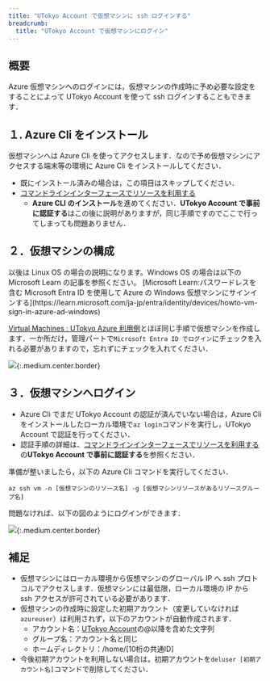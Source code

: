 ```yaml
---
title: "UTokyo Account で仮想マシンに ssh ログインする"
breadcrumb:
  title: "UTokyo Account で仮想マシンにログイン"
---
```


## 概要

Azure 仮想マシンへのログインには，仮想マシンの作成時に予め必要な設定をすることによって UTokyo Account を使って ssh ログインすることもできます．

## １. Azure Cli をインストール

仮想マシンへは Azure Cli を使ってアクセスします．なので予め仮想マシンにアクセスする端末等の環境に Azure Cli をインストールしてください．
- 既にインストール済みの場合は，この項目はスキップしてください．
- [コマンドラインインターフェースでリソースを利用する](/research_computing/utokyo_azure/virtualmachine/azcli)
  - **Azure CLI のインストール**を進めてください．**UTokyo Account で事前に認証する**はこの後に説明がありますが，同じ手順ですのでここで行ってしまっても問題ありません．

## ２．仮想マシンの構成

<div class="box">
以後は Linux OS の場合の説明になります。Windows OS の場合は以下の Microsoft Learn の記事を参照ください。
[Microsoft Learn:パスワードレスを含む Microsoft Entra ID を使用して Azure の Windows 仮想マシンにサインインする](https://learn.microsoft.com/ja-jp/entra/identity/devices/howto-vm-sign-in-azure-ad-windows)
</div>

[Virtual Machines : UTokyo Azure 利用例](/research_computing/utokyo_azure/virtualmachine/)とほぼ同じ手順で仮想マシンを作成します．一か所だけ，管理パートで`Microsoft Entra ID でログイン`にチェックを入れる必要がありますので，忘れずにチェックを入れてください． 

![](img/01_entraidlogin1.png){:.medium.center.border}

## ３．仮想マシンへログイン

- Azure Cli でまだ UTokyo Account の認証が済んでいない場合は，Azure Cli をインストールしたローカル環境で`az login`コマンドを実行し，UTokyo Account で認証を行ってください．
- 認証手順の詳細は、[コマンドラインインターフェースでリソースを利用する](/research_computing/utokyo_azure/virtualmachine/azcli)の**UTokyo Account で事前に認証する**を参照ください．

準備が整いましたら，以下の Azure Cli コマンドを実行してください．

`az ssh vm -n [仮想マシンのリソース名] -g [仮想マシンリソースがあるリソースグループ名]`

問題なければ、以下の図のようにログインができます．

![](img/02_entraidlogin2.png){:.medium.center.border}


## 補足

- 仮想マシンにはローカル環境から仮想マシンのグローバル IP へ ssh プロトコルでアクセスします．仮想マシンには最低限，ローカル環境の IP から ssh アクセスが許可されている必要があります．
- 仮想マシンの作成時に設定した初期アカウント（変更していなければ`azureuser`）は利用されず，以下のアカウントが自動作成されます．
  - アカウント名：[UTokyo Account](https://utelecon.adm.u-tokyo.ac.jp/utokyo_account/)の@以降を含めた文字列
  - グループ名：アカウント名と同じ
  - ホームディレクトリ：/home/[10桁の共通ID]
- 今後初期アカウントを利用しない場合は，初期アカウントを`deluser [初期アカウント名]`コマンドで削除してください．
